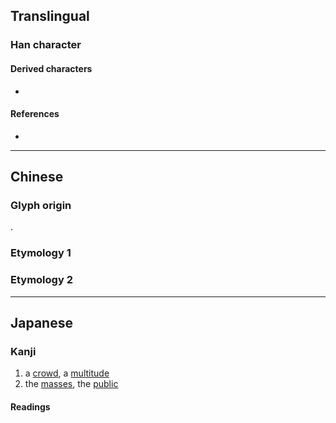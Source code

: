 {{also|眾|衆|㐺}}
{{character info}}
==Translingual==
{{ja-forms|[[衆]]|众|[[眾]]}}

===Han character===
{{Han char|rn=9|rad=人|as=04|sn=6|four=8088|canj=OOO|ids=⿱𠆢从}}

====Derived characters====
* {{l|mul|[[閦]]([[𬮥]]), [[𨹊]], [[𪭮]], [[𬾀]]}}

====References====
* {{Han ref|kx=0096.121|dkj=00453|dj=0204.080|hdz=10117.070|uh=4F17|ud=20247}}

----

==Chinese==

===Glyph origin===
{{zh-etym-triple|人|person}}.

===Etymology 1===
{{zh-see|眾|sv}}

===Etymology 2===
{{zh-see|乑|v}}

----

==Japanese==

===Kanji===
{{ja-kanji|grade=uc|rs=人04}}

# a [[crowd]], a [[multitude]]
# the [[masses]], the [[public]]

====Readings====
{{ja-readings
|on=ぎん, ごん
|kun=おお-い
}}
